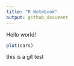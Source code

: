 ```yaml
---
title: "R Notebook"
output: github_document
---
```


Hello world!


```r
plot(cars)
```
this is a git test
